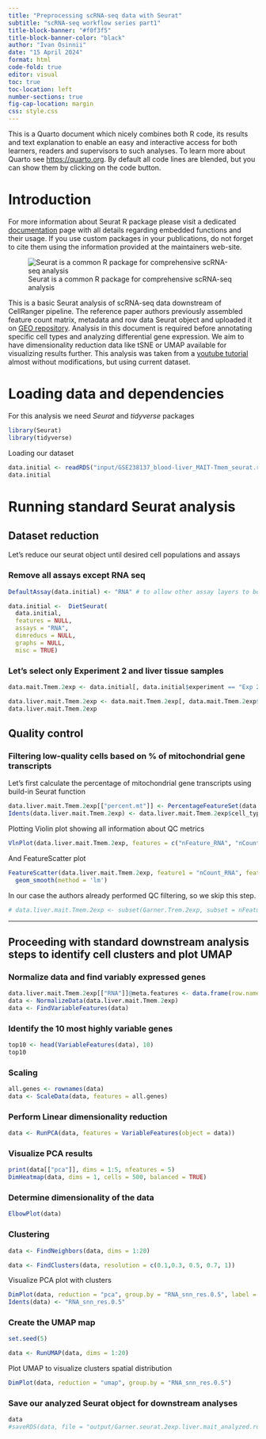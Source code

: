 ```yaml
---
title: "Preprocessing scRNA-seq data with Seurat"
subtitle: "scRNA-seq workflow series part1" 
title-block-banner: "#f0f3f5"
title-block-banner-color: "black"
author: "Ivan Osinnii"
date: "15 April 2024"
format: html
code-fold: true
editor: visual
toc: true
toc-location: left
number-sections: true
fig-cap-location: margin
css: style.css
---
```

::: {.callout-note collapse="true"}
This is a Quarto document which nicely combines both R code, its results and text explanation to enable an easy and interactive access for both learners, readers and supervisors to such analyses. To learn more about Quarto see <https://quarto.org>. By default all code lines are blended, but you can show them by clicking on the code button.
:::

# Introduction

::: {.callout-tip collapse="true"}
For more information about Seurat R package please visit a dedicated [documentation](https://satijalab.org/seurat/) page with all details regarding embedded functions and their usage. If you use custom packages in your publications, do not forget to cite them using the information provided at the maintainers web-site.
:::

![Seurat is a common R package for comprehensive scRNA-seq analysis](https://satijalab.org/seurat/articles/assets/seurat_banner.jpg)

This is a basic Seurat analysis of scRNA-seq data downstream of CellRanger pipeline. The reference paper authors previously assembled feature count matrix, metadata and row data Seurat object and uploaded it on [GEO repository](https://www.ncbi.nlm.nih.gov/geo/query/acc.cgi?acc=GSE238137). Analysis in this document is required before annotating specific cell types and analyzing differential gene expression. We aim to have dimensionality reduction data like tSNE or UMAP available for visualizing results further. This analysis was taken from a [youtube tutorial](https://youtu.be/5HBzgsz8qyk?si=YblbjRmzN3saHv-P) almost without modifications, but using current dataset.

# Loading data and dependencies

For this analysis we need *Seurat* and *tidyverse* packages

```r
library(Seurat)
library(tidyverse)
```

Loading our dataset

```r
data.initial <- readRDS("input/GSE238137_blood-liver_MAIT-Tmem_seurat.rds")
data.initial
```

# Running standard Seurat analysis

## Dataset reduction

Let's reduce our seurat object until desired cell populations and assays

### Remove all assays except RNA seq

```r
DefaultAssay(data.initial) <- "RNA" # to allow other assay layers to be deleted

data.initial <-  DietSeurat(
  data.initial,
  features = NULL,
  assays = "RNA",
  dimreducs = NULL,
  graphs = NULL,
  misc = TRUE) 
```

### Let's select only Experiment 2 and liver tissue samples

```r
data.mait.Tmem.2exp <- data.initial[, data.initial$experiment == "Exp 2"] 

data.liver.mait.Tmem.2exp <- data.mait.Tmem.2exp[, data.mait.Tmem.2exp$tissue == "Liver"] 
data.liver.mait.Tmem.2exp
```

## Quality control

### Filtering low-quality cells based on % of mitochondrial gene transcripts

Let's first calculate the percentage of mitochondrial gene transcripts using build-in Seurat function

```r
data.liver.mait.Tmem.2exp[["percent.mt"]] <- PercentageFeatureSet(data.liver.mait.Tmem.2exp, pattern = "^MT-")
Idents(data.liver.mait.Tmem.2exp) <- data.liver.mait.Tmem.2exp$cell_type
```

Plotting Violin plot showing all information about QC metrics

```r
VlnPlot(data.liver.mait.Tmem.2exp, features = c("nFeature_RNA", "nCount_RNA", "percent.mt"), ncol = 3)
```

And FeatureScatter plot

```r
FeatureScatter(data.liver.mait.Tmem.2exp, feature1 = "nCount_RNA", feature2 = "nFeature_RNA") +
  geom_smooth(method = 'lm')
```

In our case the authors already performed QC filtering, so we skip this step.

```r
# data.liver.mait.Tmem.2exp <- subset(Garner.Trem.2exp, subset = nFeature_RNA > 200 & nFeature_RNA < 2500 & percent.mt < 5)
```

------------------------------------------------------------------------

## Proceeding with standard downstream analysis steps to identify cell clusters and plot UMAP

### Normalize data and find variably expressed genes

```r
data.liver.mait.Tmem.2exp[["RNA"]]@meta.features <- data.frame(row.names = rownames(data.liver.mait.Tmem.2exp[["RNA"]])) # Assign to Seurat objects rownames correctly
data <- NormalizeData(data.liver.mait.Tmem.2exp) 
data <- FindVariableFeatures(data)     
```

### Identify the 10 most highly variable genes

```r
top10 <- head(VariableFeatures(data), 10) 
top10
```

### Scaling

```r
all.genes <- rownames(data)
data <- ScaleData(data, features = all.genes)
```

### Perform Linear dimensionality reduction

```r
data <- RunPCA(data, features = VariableFeatures(object = data))
```

### Visualize PCA results

```r
print(data[["pca"]], dims = 1:5, nfeatures = 5)
DimHeatmap(data, dims = 1, cells = 500, balanced = TRUE)
```

### Determine dimensionality of the data

```r
ElbowPlot(data) 
```

### Clustering

```r
data <- FindNeighbors(data, dims = 1:20)

data <- FindClusters(data, resolution = c(0.1,0.3, 0.5, 0.7, 1)) 
```

Visualize PCA plot with clusters

```r
DimPlot(data, reduction = "pca", group.by = "RNA_snn_res.0.5", label = TRUE)
Idents(data) <- "RNA_snn_res.0.5"
```

### Create the UMAP map

```r
set.seed(5) 

data <- RunUMAP(data, dims = 1:20)
```

Plot UMAP to visualize clusters spatial distribution

```r
DimPlot(data, reduction = "umap", group.by = "RNA_snn_res.0.5")

```

### Save our analyzed Seurat object for downstream analyses

```r
data
#saveRDS(data, file = "output/Garner.seurat.2exp.liver.mait_analyzed.rds")
```

